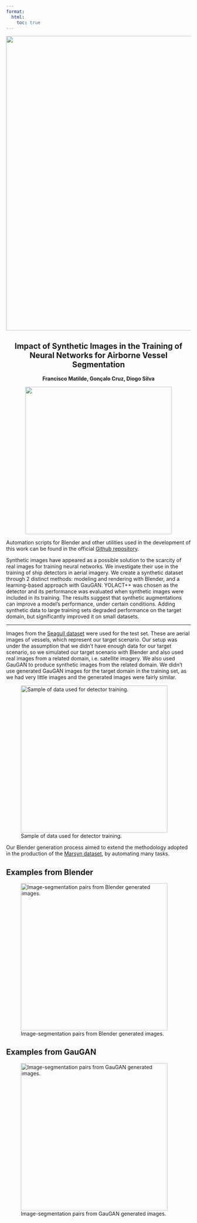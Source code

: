 ```yaml
---
format:
  html:
    toc: true
---
```


![](header.png){width=800}


<div style="text-align: center">


# Impact of Synthetic Images in the Training of Neural Networks for Airborne Vessel Segmentation 

**Francisco Matilde, Gonçalo Cruz, Diogo Silva**

![](fap_afa.png){width=400}

</div>

::: {.callout-note}
Automation scripts for Blender and other utilities used in the development of this work can be found in the official [Github repository](https://github.com/ciafa-sw/synthetic_vessel_detection).
:::

Synthetic images have appeared as a possible solution to the scarcity of real images for training neural networks. We investigate their use in the training of ship detectors in aerial imagery. We create a synthetic dataset through 2 distinct methods: modeling and rendering with Blender, and a learning-based approach with GauGAN. YOLACT++ was chosen as the detector and its performance was evaluated when synthetic images were included in its training. The results suggest that synthetic augmentations can improve a model's performance, under certain conditions. Adding synthetic data to large training sets degraded performance on the target domain, but significantly improved it on small datasets.


---

Images from the [Seagull dataset](https://vislab.isr.ist.utl.pt/seagull-dataset/) were used for the test set. These are aerial images of vessels, which represent our target scenario. Our setup was under the assumption that we didn't have enough data for our target scenario, so we simulated our target scenario with Blender and also used real images from a related domain, i.e. satellite imagery. We also used GauGAN to produce synthetic images from the related domain. We didn't use generated GauGAN images for the target domain in the training set, as we had very little images and the generated images were fairly similar. 

![Sample of data used for detector training.](img/final_sample.png){width=400}


Our Blender generation process aimed to extend the methodology adopted in the production of the [Marsyn dataset](https://vislab.isr.tecnico.ulisboa.pt/marsyn-dataset/), by automating many tasks.

## Examples from Blender

![Image-segmentation pairs from Blender generated images.](img/blender.png){width=400}




## Examples from GauGAN

![Image-segmentation pairs from GauGAN generated images.](img/gaugan.png){width=400}

